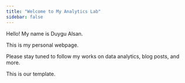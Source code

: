 ```yaml
---
title: "Welcome to My Analytics Lab"
sidebar: false 
---
```


Hello! My name is Duygu Alsan.

This is my personal webpage.

Please stay tuned to follow my works on data analytics, blog posts, and more.

This is our template.
